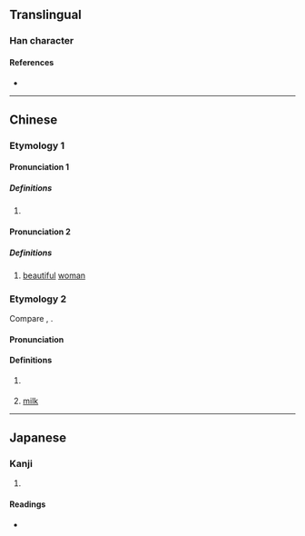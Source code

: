 {{character info/new}}
==Translingual==

===Han character===
{{Han char|rn=38|rad=女|as=06|sn=9|four=48450|canj=VOQ|ids=⿰女年}}


====References====
* {{Han ref|kx=0260.180|dkj=06225|dj=0526.170|hdz=21044.120|uh=59E9|ud=23017|bh=CE70|bd=52848}}

----
==Chinese==
{{zh-forms}}

===Etymology 1===

====Pronunciation 1====
{{zh-pron
|m=nián
|c=nin4
|cat=pn
}}

=====Definitions=====
{{zh-hanzi}}

# {{n-g|Used in personal names.}}

====Pronunciation 2====
{{zh-pron
|m=niàn
|c=nin6
|cat=n
}}

=====Definitions=====
{{zh-hanzi}}

# [[beautiful]] [[woman]]

===Etymology 2===
Compare {{cog|za|noemz}}, {{cog|th|นม}}.

====Pronunciation====
{{zh-pron
|c=nin1
|cat=n
}}
{{rfp|hak}}

====Definitions====
{{zh-hanzi}}

# {{lb|zh|Cantonese}} {{zh-alt-form|𢆡|[[breast]]}}
# {{lb|zh|Hakka}} [[milk]] <!--from http://www.cantonese.sheik.co.uk/dictionary/characters/%E5%A7%A9/; please check-->

----

==Japanese==

===Kanji===
{{ja-kanji|grade=|rs=女06}}

# {{defn|lang=ja|sort=女06}}

====Readings====
* {{ja-readings|on=[[でん]] (den), [[ねん]] (nen)|kun=}}